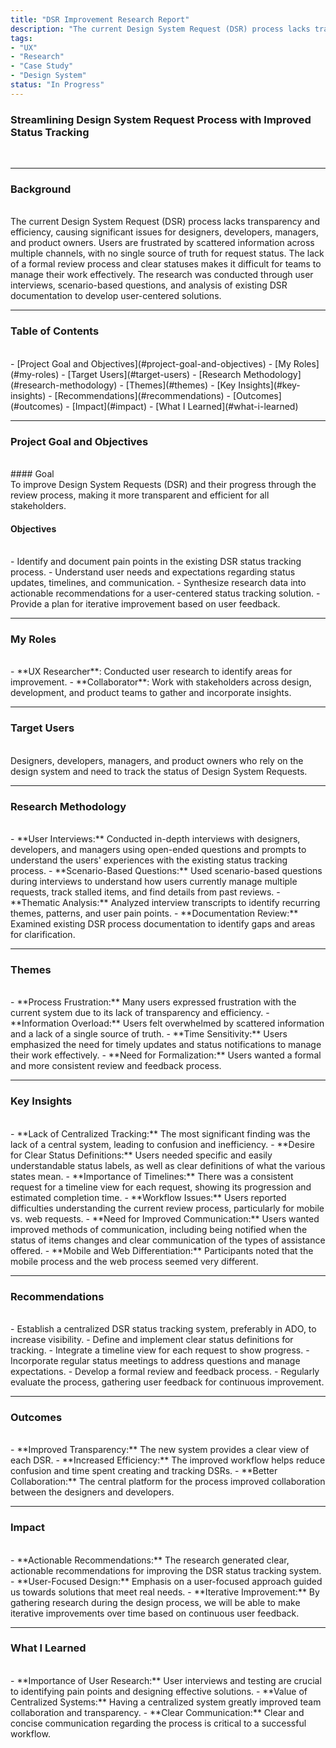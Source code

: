 ```yaml
---
title: "DSR Improvement Research Report"
description: "The current Design System Request (DSR) process lacks transparency and efficiency, causing significant issues for designers, developers, managers, and product owners."
tags:
- "UX"
- "Research"
- "Case Study"
- "Design System"
status: "In Progress"
---
```



### Streamlining Design System Request Process with Improved Status Tracking
<br />

<hr class="divider" />

### Background
<br />
The current Design System Request (DSR) process lacks transparency and efficiency, causing significant issues for designers, developers, managers, and product owners. 
Users are frustrated by scattered information across multiple channels, with no single source of truth for request status. 
The lack of a formal review process and clear statuses makes it difficult for teams to manage their work effectively. 
The research was conducted through user interviews, scenario-based questions, and analysis of existing DSR documentation to develop user-centered solutions.

<hr class="divider" />

### Table of Contents
<br />
- [Project Goal and Objectives](#project-goal-and-objectives)
- [My Roles](#my-roles)
- [Target Users](#target-users)
- [Research Methodology](#research-methodology)
- [Themes](#themes)
- [Key Insights](#key-insights)
- [Recommendations](#recommendations)
- [Outcomes](#outcomes)
- [Impact](#impact)
- [What I Learned](#what-i-learned)

<hr class="divider" />

### Project Goal and Objectives
<br />
#### Goal
<br />
To improve Design System Requests (DSR) and their progress through the review process, 
making it more transparent and efficient for all stakeholders.

#### Objectives 
<br />
- Identify and document pain points in the existing DSR status tracking process.
- Understand user needs and expectations regarding status updates, timelines, and communication.
- Synthesize research data into actionable recommendations for a user-centered status tracking solution.
- Provide a plan for iterative improvement based on user feedback.

<hr class="divider" />

### My Roles
<br />
- **UX Researcher**: Conducted user research to identify areas for improvement.
- **Collaborator**: Work with stakeholders across design, development, and product teams to gather and incorporate insights.

<hr class="divider" />

### Target Users
<br />
Designers, developers, managers, and product owners who rely on the design system and need to track the status of Design System Requests.

<hr class="divider" />

### Research Methodology 
<br />
- **User Interviews:** Conducted in-depth interviews with designers, developers, and managers 
using open-ended questions and prompts to understand the users' experiences with the existing status tracking process.
- **Scenario-Based Questions:** Used scenario-based questions during interviews to understand how users currently manage multiple requests, 
track stalled items, and find details from past reviews. 
- **Thematic Analysis:** Analyzed interview transcripts to identify recurring themes, patterns, and user pain points.
- **Documentation Review:** Examined existing DSR process documentation to identify gaps and areas for clarification.

<hr class="divider" />

### Themes 
<br />
- **Process Frustration:** Many users expressed frustration with the current system due to its lack of transparency and efficiency.
- **Information Overload:** Users felt overwhelmed by scattered information and a lack of a single source of truth.
- **Time Sensitivity:** Users emphasized the need for timely updates and status notifications to manage their work effectively.
- **Need for Formalization:** Users wanted a formal and more consistent review and feedback process.

<hr class="divider" />

### Key Insights
<br />
- **Lack of Centralized Tracking:** The most significant finding was the lack of a central system, leading to confusion and inefficiency.
- **Desire for Clear Status Definitions:**  Users needed specific and easily understandable status labels, as well as clear definitions of what the various states mean.
- **Importance of Timelines:** There was a consistent request for a timeline view for each request, showing its progression and estimated completion time.
- **Workflow Issues:** Users reported difficulties understanding the current review process, particularly for mobile vs. web requests.
- **Need for Improved Communication:** Users wanted improved methods of communication, including being notified when the status of items changes and clear communication of the types of assistance offered.
- **Mobile and Web Differentiation:** Participants noted that the mobile process and the web process seemed very different.

<hr class="divider" />

### Recommendations 
<br />
- Establish a centralized DSR status tracking system, preferably in ADO, to increase visibility.
- Define and implement clear status definitions for tracking.
- Integrate a timeline view for each request to show progress.
- Incorporate regular status meetings to address questions and manage expectations.
- Develop a formal review and feedback process.
- Regularly evaluate the process, gathering user feedback for continuous improvement.

<hr class="divider" />

### Outcomes 
<br />
- **Improved Transparency:** The new system provides a clear view of each DSR.
- **Increased Efficiency:**  The improved workflow helps reduce confusion and time spent creating and tracking DSRs.
- **Better Collaboration:**  The central platform for the process improved collaboration between the designers and developers.


<hr class="divider" />

### Impact 
<br />
- **Actionable Recommendations:** The research generated clear, actionable recommendations for improving the DSR status tracking system.
- **User-Focused Design:** Emphasis on a user-focused approach guided us towards solutions that meet real needs.
- **Iterative Improvement:** By gathering research during the design process, we will be able to make iterative improvements over time based on continuous user feedback.

<hr class="divider" />

### What I Learned 
<br />
- **Importance of User Research:** User interviews and testing are crucial to identifying pain points and designing effective solutions.
- **Value of Centralized Systems:** Having a centralized system greatly improved team collaboration and transparency.
- **Clear Communication:** Clear and concise communication regarding the process is critical to a successful workflow.

